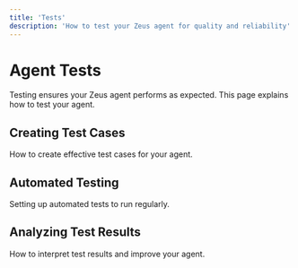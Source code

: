 ```yaml
---
title: 'Tests'
description: 'How to test your Zeus agent for quality and reliability'
---
```


# Agent Tests

Testing ensures your Zeus agent performs as expected. This page explains how to test your agent.

## Creating Test Cases

How to create effective test cases for your agent.

## Automated Testing

Setting up automated tests to run regularly.

## Analyzing Test Results

How to interpret test results and improve your agent. 